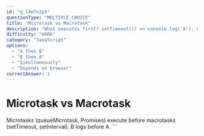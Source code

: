 ```yaml
---
id: "q_l4m7n2p5"
questionType: "MULTIPLE_CHOICE"
title: "Microtask vs Macrotask"
description: "What executes first? setTimeout(() => console.log('A'), 0); queueMicrotask(() => console.log('B'));"
difficulty: "HARD"
category: "JavaScript"
options:
  - "A then B"
  - "B then A"
  - "Simultaneously"
  - "Depends on browser"
correctAnswer: 1
---
```


# Microtask vs Macrotask

Microtasks (queueMicrotask, Promises) execute before macrotasks (setTimeout, setInterval). B logs before A.
\`\`\`
